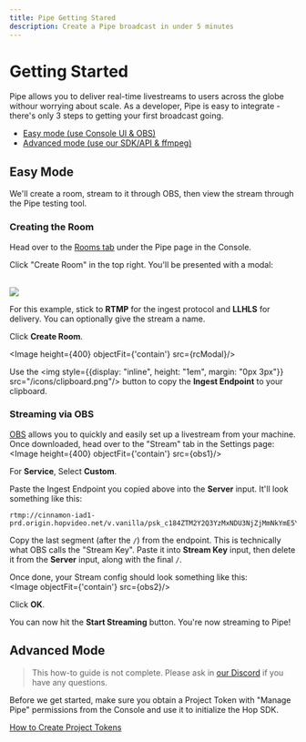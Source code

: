 ```yaml
---
title: Pipe Getting Stared
description: Create a Pipe broadcast in under 5 minutes
---
```



# Getting Started

Pipe allows you to deliver real-time livestreams to users across the globe withour worrying about scale. As a developer, Pipe is easy to integrate - there's only 3 steps to getting your first broadcast going.

- [Easy mode (use Console UI & OBS)](#easy-mode)
- [Advanced mode (use our SDK/API & ffmpeg)](#advanced-mode)




## Easy Mode

We'll create a room, stream to it through OBS, then view the stream through the Pipe testing tool.

### Creating the Room

Head over to the [Rooms tab](https://console.hop.io/pipe/rooms) under the Pipe page in the Console.

Click "Create Room" in the top right. You'll be presented with a modal:

<br/>
<Image height={400} objectFit={'contain'} src={crModal}/>

For this example, stick to **RTMP** for the ingest protocol and **LLHLS** for delivery. You can optionally give the stream a name.

Click **Create Room**.

<Image height={400} objectFit={'contain'} src={rcModal}/>

Use the <span><img style={{display: "inline", height: "1em", margin: "0px 3px"}} src="/icons/clipboard.png"/></span> button to copy the **Ingest Endpoint** to your clipboard.

### Streaming via OBS
[OBS](https://obsproject.com/) allows you to quickly and easily set up a livestream from your machine. Once downloaded, head over to the "Stream" tab in the Settings page:
<br/>
<Image height={400} objectFit={'contain'} src={obs1}/>

For **Service**, Select **Custom**.

Paste the Ingest Endpoint you copied above into the **Server** input. It'll look something like this:
```
rtmp://cinnamon-iad1-prd.origin.hopvideo.net/v.vanilla/psk_c184ZTM2Y2Q3YzMxNDU3NjZjMmNkYmE5YzQzNTI2MThhOV8zMjUyOTM4ODQzNjc0MjE1Nw
```

Copy the last segment (after the `/`) from the endpoint. This is technically what OBS calls the "Stream Key". Paste it into **Stream Key** input, then delete it from the **Server** input, along with the final `/`.

Once done, your Stream config should look something like this:
<br/>
<Image objectFit={'contain'} src={obs2}/>

Click **OK**.

You can now hit the **Start Streaming** button. You're now streaming to Pipe!



## Advanced Mode

> This how-to guide is not complete. Please ask in [our Discord](https://discord.gg/hop) if you have any questions.

Before we get started, make sure you obtain a Project Token with "Manage Pipe" permissions from the Console and use it to initialize the Hop SDK. 

[How to Create Project Tokens](/reference/project_tokens#creating-project-tokens)